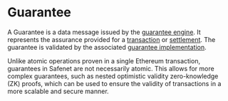 # Guarantee

A Guarantee is a data message issued by the [guarantee engine](./guarantee-engine.mdx). 
It represents the assurance provided for a [transaction](../safenet-transaction.mdx) or [settlement](../concepts/settlement.mdx). 
The guarantee is validated by the associated [guarantee implementation](./guarantee-implementation.mdx). 

Unlike atomic operations proven in a single Ethereum transaction, guarantees in Safenet are not necessarily atomic. 
This allows for more complex guarantees, such as nested optimistic validity zero-knowledge (ZK) proofs, which can be used to ensure the validity of transactions in a more scalable and secure manner.

